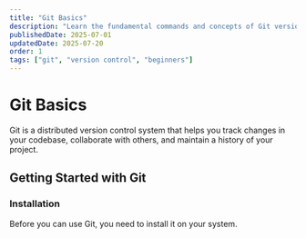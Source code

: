 ```yaml
---
title: "Git Basics"
description: "Learn the fundamental commands and concepts of Git version control"
publishedDate: 2025-07-01
updatedDate: 2025-07-20
order: 1
tags: ["git", "version control", "beginners"]
---
```


# Git Basics

Git is a distributed version control system that helps you track changes in your codebase, collaborate with others, and maintain a history of your project.

## Getting Started with Git

### Installation

Before you can use Git, you need to install it on your system.
